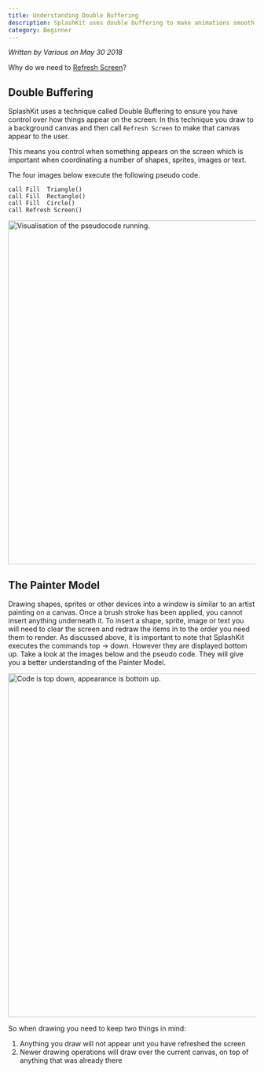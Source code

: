 ```yaml
---
title: Understanding Double Buffering
description: SplashKit uses double buffering to make animations smooth, but this means you need to do a few steps in order to get images appearing on the screen as you expect. In this article we discuss the basics of double buffering and the idea of the painters model.
category: Beginner
---
```


*Written by Various on May 30 2018*

Why do we need to [Refresh Screen](/api/graphics#refresh_screen)?

## Double Buffering

SplashKit uses a technique called Double Buffering to ensure you have control over how things appear on the screen.  In this technique you draw to a background canvas and then call `Refresh Screen` to make that canvas appear to the user.

This means you control when something appears on the screen which is important when coordinating a number of shapes, sprites, images or text.

The four images below execute the following pseudo code.

```
call Fill  Triangle() 
call Fill  Rectangle() 
call Fill  Circle() 
call Refresh Screen() 
```

<img alt="Visualisation of the pseudocode running." src="/images/articles/starter/double_buffer/draw_shapes.png" style="width: 700px"></img>

## The Painter Model

Drawing shapes, sprites or other devices into a window is similar to an artist painting on a canvas. Once a brush stroke has been applied, you cannot insert anything underneath it. To insert a shape, sprite, image or text you will need to clear the screen and redraw the items in to the order you need them to render. As discussed above, it is important to note that SplashKit executes the commands top -> down. However they are displayed bottom up. Take a look at the images below and the pseudo code. They will give you a better understanding of the Painter Model.

<img alt="Code is top down, appearance is bottom up." src="/images/articles/starter/double_buffer/painter-new.jpg" style="width: 700px"></img>

So when drawing you need to keep two things in mind:

1. Anything you draw will not appear unit you have refreshed the screen
1. Newer drawing operations will draw over the current canvas, on top of anything that was already there